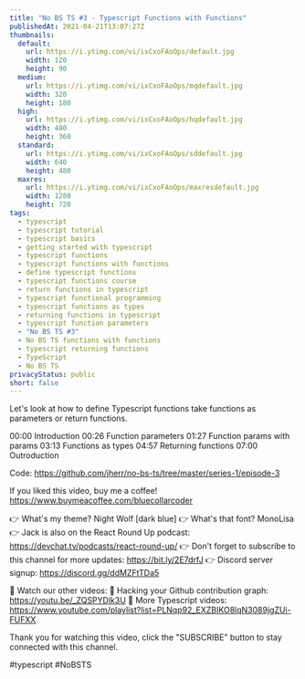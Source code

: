 ```yaml
---
title: "No BS TS #3 - Typescript Functions with Functions"
publishedAt: 2021-04-21T13:07:27Z
thumbnails:
  default:
    url: https://i.ytimg.com/vi/ixCxoFAoOps/default.jpg
    width: 120
    height: 90
  medium:
    url: https://i.ytimg.com/vi/ixCxoFAoOps/mqdefault.jpg
    width: 320
    height: 180
  high:
    url: https://i.ytimg.com/vi/ixCxoFAoOps/hqdefault.jpg
    width: 480
    height: 360
  standard:
    url: https://i.ytimg.com/vi/ixCxoFAoOps/sddefault.jpg
    width: 640
    height: 480
  maxres:
    url: https://i.ytimg.com/vi/ixCxoFAoOps/maxresdefault.jpg
    width: 1280
    height: 720
tags:
  - typescript
  - typescript tutorial
  - typescript basics
  - getting started with typescript
  - typescript functions
  - typescript functions with functions
  - define typescript functions
  - typescript functions course
  - return functions in typescript
  - typescript functional programming
  - typescript functions as types
  - returning functions in typescript
  - typescript function parameters
  - "No BS TS #3"
  - No BS TS functions with functions
  - typescript returning functions
  - TypeScript
  - No BS TS
privacyStatus: public
short: false
---
```

  
  Let's look at how to define Typescript functions take functions as parameters or return functions.

00:00 Introduction
00:26 Function parameters
01:27 Function params with params
03:13 Functions as types
04:57 Returning functions
07:00 Outroduction

Code: https://github.com/jherr/no-bs-ts/tree/master/series-1/episode-3

If you liked this video, buy me a coffee! https://www.buymeacoffee.com/bluecollarcoder

👉 What's my theme? Night Wolf [dark blue]
👉 What's that font? MonoLisa
👉 Jack is also on the React Round Up podcast: https://devchat.tv/podcasts/react-round-up/
👉 Don't forget to subscribe to this channel for more updates: https://bit.ly/2E7drfJ
👉 Discord server signup: https://discord.gg/ddMZFtTDa5

💢 Watch our other videos:
💟 Hacking your Github contribution graph: https://youtu.be/_ZQSPYDlk3U
💟 More Typescript videos: https://www.youtube.com/playlist?list=PLNqp92_EXZBIKO8lqN3089jgZUi-FUFXX

Thank you for watching this video, click the "SUBSCRIBE" button to stay connected with this channel. 

#typescript #NoBSTS
  